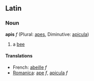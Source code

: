 ==Latin==
===Noun===
'''apis''' ''f'' (Plural: [[apes]], Diminutive: [[apicula]])

#a [[bee]]

====Translations====
*French: [[abeille]] ''f''
*[[Romanica]]: [[ape]] ''f'', [[apicula]] ''f''